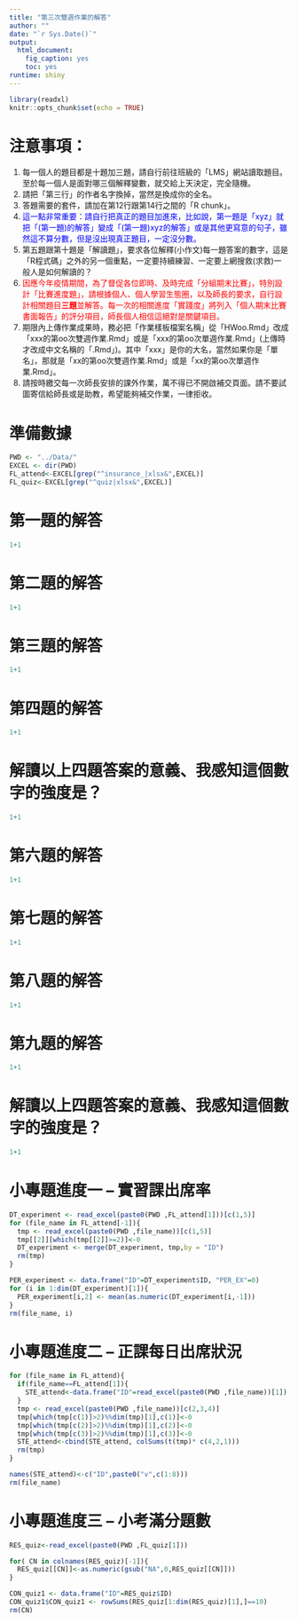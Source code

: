 ```yaml
---
title: "第三次雙週作業的解答"
author: ""
date: "`r Sys.Date()`"
output: 
  html_document: 
    fig_caption: yes
    toc: yes
runtime: shiny
---
```


```r
library(readxl)
knitr::opts_chunk$set(echo = TRUE)
```

# 注意事項：
1. 每一個人的題目都是十題加三題，請自行前往班級的「LMS」網站讀取題目。至於每一個人是面對哪三個解釋變數，就交給上天決定，完全隨機。
1. 請把「第三行」的作者名字換掉，當然是換成你的全名。
1. 答題需要的套件，請加在第12行跟第14行之間的「R chunk」。
1. <span style="color: blue;">這一點非常重要：請自行把真正的題目加進來，比如說，第一題是「xyz」就把「(第一題)的解答」變成「(第一題)xyz的解答」或是其他更寫意的句子，雖然這不算分數，但是沒出現真正題目，一定沒分數。</span>
1. 第五題跟第十題是「解讀題」，要求各位解釋(小作文)每一題答案的數字，這是「R程式碼」之外的另一個重點，一定要持續練習、一定要上網搜救(求救)一般人是如何解讀的？
1. <span style="color: red;">因應今年疫情期間，為了督促各位即時、及時完成「分組期末比賽」，特別設計「比賽進度題」，請根據個人、個人學習生態圈，以及師長的要求，自行設計相關題目**三題**並解答。每一次的相關進度「實踐度」將列入「個人期末比賽書面報告」的評分項目，師長個人相信這絕對是關鍵項目。</span>
1. 期限內上傳作業成果時，務必把「作業樣板檔案名稱」從「HWoo.Rmd」改成「xxx的第oo次雙週作業.Rmd」或是「xxx的第oo次單週作業.Rmd」(上傳時才改成中文名稱的「.Rmd」)。其中「xxx」是你的大名，當然如果你是「單名」，那就是「xx的第oo次雙週作業.Rmd」或是「xx的第oo次單週作業.Rmd」。
1. 請按時繳交每一次師長安排的課外作業，萬不得已不開啟補交頁面。請不要試圖寄信給師長或是助教，希望能夠補交作業，一律拒收。

# 準備數據

```r
PWD <- "../Data/"
EXCEL <- dir(PWD)
FL_attend<-EXCEL[grep("^insurance_|xlsx&",EXCEL)]
FL_quiz<-EXCEL[grep("^quiz|xlsx&",EXCEL)]
```

# 第一題的解答

```r
1+1
```

# 第二題的解答

```r
1+1
```

# 第三題的解答

```r
1+1
```

# 第四題的解答

```r
1+1
```

# 解讀以上四題答案的意義、我感知這個數字的強度是？

```r
1+1
```

# 第六題的解答

```r
1+1
```

# 第七題的解答

```r
1+1
```

# 第八題的解答

```r
1+1
```

# 第九題的解答

```r
1+1
```

# 解讀以上四題答案的意義、我感知這個數字的強度是？

```r
1+1
```

# 小專題進度一 -- 實習課出席率

```r
DT_experiment <- read_excel(paste0(PWD ,FL_attend[1]))[c(1,5)]
for (file_name in FL_attend[-1]){
  tmp <- read_excel(paste0(PWD ,file_name))[c(1,5)]
  tmp[[2]][which(tmp[[2]]>=2)]<-0
  DT_experiment <- merge(DT_experiment, tmp,by = "ID")
  rm(tmp)
}

PER_experiment <- data.frame("ID"=DT_experiment$ID, "PER_EX"=0)
for (i in 1:dim(DT_experiment)[1]){
  PER_experiment[i,2] <- mean(as.numeric(DT_experiment[i,-1]))
}
rm(file_name, i)

```

# 小專題進度二 -- 正課每日出席狀況

```r

for (file_name in FL_attend){
  if(file_name==FL_attend[1]){
    STE_attend<-data.frame("ID"=read_excel(paste0(PWD ,file_name))[1])
  }
  tmp <- read_excel(paste0(PWD ,file_name))[c(2,3,4)]
  tmp[which(tmp[c(1)]>2)%%dim(tmp)[1],c(1)]<-0
  tmp[which(tmp[c(2)]>2)%%dim(tmp)[1],c(2)]<-0
  tmp[which(tmp[c(3)]>2)%%dim(tmp)[1],c(3)]<-0
  STE_attend<-cbind(STE_attend, colSums(t(tmp)* c(4,2,1)))
  rm(tmp)
}

names(STE_attend)<-c("ID",paste0("v",c(1:8)))
rm(file_name)
```


# 小專題進度三 -- 小考滿分題數

```r
RES_quiz<-read_excel(paste0(PWD ,FL_quiz[1]))

for( CN in colnames(RES_quiz)[-1]){
  RES_quiz[[CN]]<-as.numeric(gsub("NA",0,RES_quiz[[CN]]))
}

CON_quiz1 <- data.frame("ID"=RES_quiz$ID)
CON_quiz1$CON_quiz1 <- rowSums(RES_quiz[1:dim(RES_quiz)[1],]==10)
rm(CN)
```


